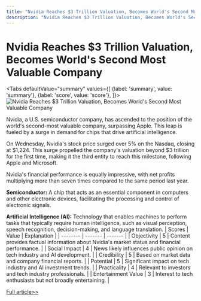 ```yaml
---
title: "Nvidia Reaches $3 Trillion Valuation, Becomes World's Second Most Valuable Company"
description: "Nvidia Reaches $3 Trillion Valuation, Becomes World's Second Most Valuable Company"
---
```



# Nvidia Reaches $3 Trillion Valuation, Becomes World's Second Most Valuable Company


<Tabs
	defaultValue="summary"
	values={[
	{label: 'summary', value: 'summary'},
	{label: 'score', value: 'score'},
]}>
<TabItem value="summary">
<img
  src="https://image.informedainews.com/2024/06/07/AI-ipN-1717727605-0.jpg"
  alt="Nvidia Reaches $3 Trillion Valuation, Becomes World's Second Most Valuable Company"
/>



Nvidia, a U.S. semiconductor company, has ascended to the position of the world's second-most valuable company, surpassing Apple. This leap is fueled by a surge in demand for chips that drive artificial intelligence.

On Wednesday, Nvidia's stock price surged over 5% on the Nasdaq, closing at $1,224. This surge propelled the company's valuation beyond $3 trillion for the first time, making it the third entity to reach this milestone, following Apple and Microsoft.

Nvidia's financial performance is equally impressive, with net profits multiplying more than seven times compared to the same period last year.

**Semiconductor:** A chip that acts as an essential component in computers and other electronic devices, facilitating the processing and control of electronic signals.

**Artificial Intelligence (AI):** Technology that enables machines to perform tasks that typically require human intelligence, such as visual perception, speech recognition, decision-making, and language translation.
</TabItem>
<TabItem value="score">
	| Scores     | Value   | Explanation |
	| -------- | ------- | ------- |
	| Objectivity  | 5    | Content provides factual information about Nvidia's market status and financial performance.    |
	| Social Impact | 4     | News likely influences public opinion on tech industry and AI development.    |
	| Credibility    | 5    | Based on market data and company financial reports.    |
	| Potential    | 5    | Significant impact on tech industry and AI investment trends.    |
	| Practicality    | 4    | Relevant to investors and tech industry professionals.    |
	| Entertainment Value    | 3    | Interest to tech enthusiasts but not broadly entertaining.    |
</TabItem>
</Tabs>

[Full article>>](https://www3.nhk.or.jp/nhkworld/en/news/20240606_13/)
